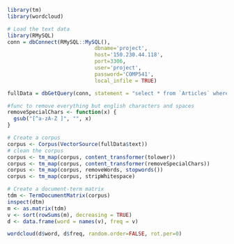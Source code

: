 ```r
library(tm)
library(wordcloud)
```

``` r
# Load the text data
library(RMySQL)
conn = dbConnect(RMySQL::MySQL(),
                            dbname='project',
                            host='150.230.44.118',
                            port=3306,
                            user='project',
                            password='COMP541',
                            local_infile = TRUE)

fullData = dbGetQuery(conn, statement = "select * from `Articles` where `id` < 100")
```

```r
#func to remove everything but english characters and spaces
removeSpecialChars <- function(x) {
  gsub("[^a-zA-Z ]", "", x)
}

# Create a corpus
corpus <- Corpus(VectorSource(fullData$text))
# clean the corpus
corpus <- tm_map(corpus, content_transformer(tolower))
corpus <- tm_map(corpus, content_transformer(removeSpecialChars))
corpus <- tm_map(corpus, removeWords, stopwords())
corpus <- tm_map(corpus, stripWhitespace)
```
```r
# Create a document-term matrix
tdm <- TermDocumentMatrix(corpus)
inspect(dtm)
m <- as.matrix(tdm)
v <- sort(rowSums(m), decreasing = TRUE)
d <- data.frame(word = names(v), freq = v)
```

```r
wordcloud(d$word, d$freq, random.order=FALSE, rot.per=0)
```


